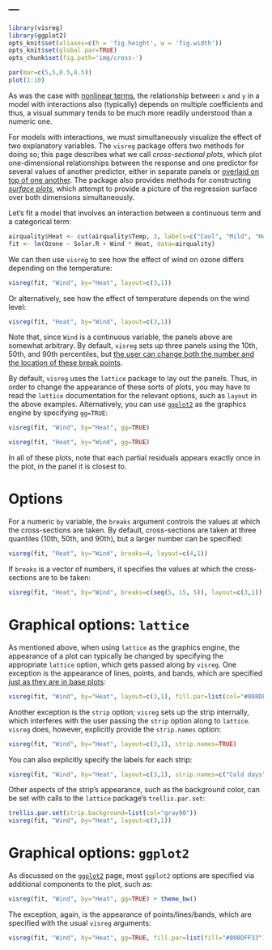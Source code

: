 ---
---

```r
library(visreg)
library(ggplot2)
opts_knit$set(aliases=c(h = 'fig.height', w = 'fig.width'))
opts_knit$set(global.par=TRUE)
opts_chunk$set(fig.path='img/cross-')
```
```r
par(mar=c(5,5,0.5,0.5))
plot(1:10)
```

As was the case with [nonlinear terms](trans.html), the relationship between `x` and `y` in a model with interactions also (typically) depends on multiple coefficients and thus, a visual summary tends to be much more readily understood than a numeric one.

For models with interactions, we must simultaneously visualize the effect of two explanatory variables.  The `visreg` package offers two methods for doing so; this page describes what we call *cross-sectional plots*, which plot one-dimensional relationships between the response and one predictor for several values of another predictor, either in separate panels or [overlaid on top of one another](overlay.html).  The package also provides methods for constructing [*surface plots*](surface.html), which attempt to provide a picture of the regression surface over both dimensions simultaneously.

Let's fit a model that involves an interaction between a continuous term and a categorical term:

```r
airquality$Heat <- cut(airquality$Temp, 3, labels=c("Cool", "Mild", "Hot"))
fit <- lm(Ozone ~ Solar.R + Wind * Heat, data=airquality)
```

We can then use `visreg` to see how the effect of wind on ozone differs depending on the temperature:

```r
visreg(fit, "Wind", by="Heat", layout=c(3,1))
```

Or alternatively, see how the effect of temperature depends on the wind level:

```r
visreg(fit, "Heat", by="Wind", layout=c(3,1))
```

Note that, since `Wind` is a continuous variable, the panels above are somewhat arbitrary.  By default, `visreg` sets up three panels using the 10th, 50th, and 90th percentiles, but [the user can change both the number and the location of these break points](#opt).

By default, `visreg` uses the `lattice` package to lay out the panels.  Thus, in order to change the appearance of these sorts of plots, you may have to read the `lattice` documentation for the relevant options, such as `layout` in the above examples.  Alternatively, you can use [`ggplot2`](gg.html) as the graphics engine by specifying `gg=TRUE`:

```r
visreg(fit, "Wind", by="Heat", gg=TRUE)
```

```r
visreg(fit, "Heat", by="Wind", gg=TRUE)
```

In all of these plots, note that each partial residuals appears exactly once in the plot, in the panel it is closest to.

<a class="anchor" id="opt"></a>

# Options

For a numeric `by` variable, the `breaks` argument controls the values at which the cross-sections are taken. By default, cross-sections are taken at three quantiles (10th, 50th, and 90th), but a larger number can be specified:

```r
visreg(fit, "Heat", by="Wind", breaks=4, layout=c(4,1))
```

If `breaks` is a vector of numbers, it specifies the values at which the cross-sections are to be taken:

```r
visreg(fit, "Heat", by="Wind", breaks=c(seq(5, 15, 5)), layout=c(3,1))
```

# Graphical options: `lattice`

As mentioned above, when using `lattice` as the graphics engine, the appearance of a plot can typically be changed by specifying the appropriate `lattice` option, which gets passed along by `visreg`.  One exception is the appearance of lines, points, and bands, which are specified [just as they are in base plots](options.html):

```r
visreg(fit, "Wind", by="Heat", layout=c(3,1), fill.par=list(col="#008DFF33"))
```

Another exception is the `strip` option; `visreg` sets up the strip internally, which interferes with the user passing the `strip` option along to `lattice`.  `visreg` does, however, explicitly provide the `strip.names` option:

```r
visreg(fit, "Wind", by="Heat", layout=c(3,1), strip.names=TRUE)
```

You can also explicitly specify the labels for each strip:

```r
visreg(fit, "Wind", by="Heat", layout=c(3,1), strip.names=c("Cold days", "Mild days", "Hot days"))
```

Other aspects of the strip's appearance, such as the background color, can be set with calls to the `lattice` package's `trellis.par.set`:

```r
trellis.par.set(strip.background=list(col="gray90"))
visreg(fit, "Wind", by="Heat", layout=c(3,1))
```

# Graphical options: `ggplot2`

As discussed on the [`ggplot2`](gg.html) page, most `ggplot2` options are specified via additional components to the plot, such as:

```r
visreg(fit, "Wind", by="Heat", gg=TRUE) + theme_bw()
```

The exception, again, is the appearance of points/lines/bands, which are specified with the usual `visreg` arguments:

```r
visreg(fit, "Wind", by="Heat", gg=TRUE, fill.par=list(fill="#008DFF33"))
```

